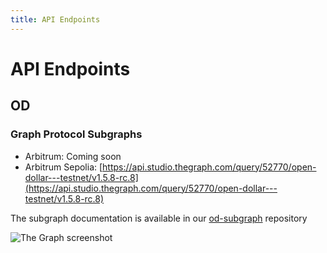 ```yaml
---
title: API Endpoints
---
```


# API Endpoints

## OD

### Graph Protocol Subgraphs

* Arbitrum: Coming soon
* Arbitrum Sepolia: [https://api.studio.thegraph.com/query/52770/open-dollar---testnet/v1.5.8-rc.8](https://api.studio.thegraph.com/query/52770/open-dollar---testnet/v1.5.8-rc.8)

The subgraph documentation is available in our [od-subgraph](https://github.com/open-dollar/od-subgraph) repository

<img src="/img/selection-436.png" alt="The Graph screenshot" />